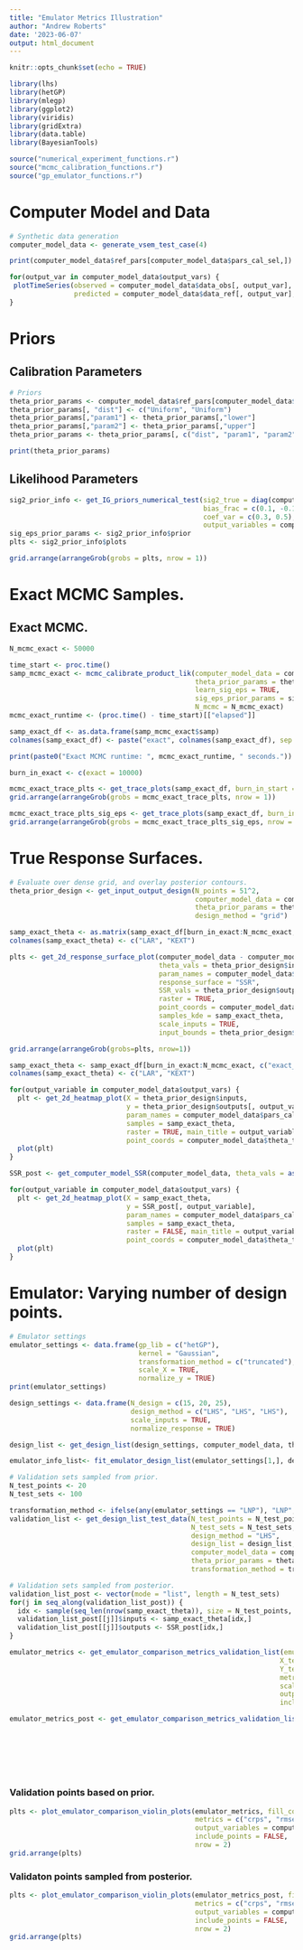```yaml
---
title: "Emulator Metrics Illustration"
author: "Andrew Roberts"
date: '2023-06-07'
output: html_document
---
```


```r
knitr::opts_chunk$set(echo = TRUE)

library(lhs)
library(hetGP)
library(mlegp)
library(ggplot2)
library(viridis)
library(gridExtra)
library(data.table)
library(BayesianTools)

source("numerical_experiment_functions.r")
source("mcmc_calibration_functions.r")
source("gp_emulator_functions.r")
```


# Computer Model and Data 

```r
# Synthetic data generation
computer_model_data <- generate_vsem_test_case(4)
```

```r
print(computer_model_data$ref_pars[computer_model_data$pars_cal_sel,])
```

```r
for(output_var in computer_model_data$output_vars) {
 plotTimeSeries(observed = computer_model_data$data_obs[, output_var],
                predicted = computer_model_data$data_ref[, output_var], main = output_var) 
}
```

# Priors 

## Calibration Parameters 
```r
# Priors 
theta_prior_params <- computer_model_data$ref_pars[computer_model_data$pars_cal_sel,]
theta_prior_params[, "dist"] <- c("Uniform", "Uniform")
theta_prior_params[,"param1"] <- theta_prior_params[,"lower"]
theta_prior_params[,"param2"] <- theta_prior_params[,"upper"]
theta_prior_params <- theta_prior_params[, c("dist", "param1", "param2")]

print(theta_prior_params)
```


## Likelihood Parameters 
```r
sig2_prior_info <- get_IG_priors_numerical_test(sig2_true = diag(computer_model_data$Sig_eps), 
                                                bias_frac = c(0.1, -0.15), bins = 50,
                                                coef_var = c(0.3, 0.5), return_prior_plots = TRUE, 
                                                output_variables = computer_model_data$output_vars)
sig_eps_prior_params <- sig2_prior_info$prior
plts <- sig2_prior_info$plots

grid.arrange(arrangeGrob(grobs = plts, nrow = 1))
```

# Exact MCMC Samples.

## Exact MCMC. 
```r
N_mcmc_exact <- 50000

time_start <- proc.time()
samp_mcmc_exact <- mcmc_calibrate_product_lik(computer_model_data = computer_model_data, 
                                              theta_prior_params = theta_prior_params, 
                                              learn_sig_eps = TRUE,
                                              sig_eps_prior_params = sig_eps_prior_params,
                                              N_mcmc = N_mcmc_exact)
mcmc_exact_runtime <- (proc.time() - time_start)[["elapsed"]]

samp_exact_df <- as.data.frame(samp_mcmc_exact$samp)
colnames(samp_exact_df) <- paste("exact", colnames(samp_exact_df), sep = "_")

print(paste0("Exact MCMC runtime: ", mcmc_exact_runtime, " seconds."))
```

```r
burn_in_exact <- c(exact = 10000)

mcmc_exact_trace_plts <- get_trace_plots(samp_exact_df, burn_in_start = burn_in_exact, param_types = "theta")
grid.arrange(arrangeGrob(grobs = mcmc_exact_trace_plts, nrow = 1))
```

```r
mcmc_exact_trace_plts_sig_eps <- get_trace_plots(samp_exact_df, burn_in_start = burn_in_exact, param_types = "sig_eps")
grid.arrange(arrangeGrob(grobs = mcmc_exact_trace_plts_sig_eps, nrow = 1))
```
      
# True Response Surfaces. 

```r
# Evaluate over dense grid, and overlay posterior contours. 
theta_prior_design <- get_input_output_design(N_points = 51^2, 
                                              computer_model_data = computer_model_data, 
                                              theta_prior_params = theta_prior_params, 
                                              design_method = "grid")
```

```r
samp_exact_theta <- as.matrix(samp_exact_df[burn_in_exact:N_mcmc_exact, c("exact_theta_LAR", "exact_theta_KEXT")])
colnames(samp_exact_theta) <- c("LAR", "KEXT")
```

```r
plts <- get_2d_response_surface_plot(computer_model_data - computer_model_data, 
                                     theta_vals = theta_prior_design$inputs, 
                                     param_names = computer_model_data$pars_cal_names, 
                                     response_surface = "SSR", 
                                     SSR_vals = theta_prior_design$outputs, 
                                     raster = TRUE, 
                                     point_coords = computer_model_data$theta_true, 
                                     samples_kde = samp_exact_theta, 
                                     scale_inputs = TRUE, 
                                     input_bounds = theta_prior_design$input_bounds)

grid.arrange(arrangeGrob(grobs=plts, nrow=1))

```


```r

samp_exact_theta <- samp_exact_df[burn_in_exact:N_mcmc_exact, c("exact_theta_LAR", "exact_theta_KEXT")]
colnames(samp_exact_theta) <- c("LAR", "KEXT")

for(output_variable in computer_model_data$output_vars) {
  plt <- get_2d_heatmap_plot(X = theta_prior_design$inputs, 
                             y = theta_prior_design$outputs[, output_variable], 
                             param_names = computer_model_data$pars_cal_names,
                             samples = samp_exact_theta, 
                             raster = TRUE, main_title = output_variable, 
                             point_coords = computer_model_data$theta_true)
  plot(plt)
}
```

```r
SSR_post <- get_computer_model_SSR(computer_model_data, theta_vals = as.matrix(samp_exact_theta))
```

```r
for(output_variable in computer_model_data$output_vars) {
  plt <- get_2d_heatmap_plot(X = samp_exact_theta, 
                             y = SSR_post[, output_variable], 
                             param_names = computer_model_data$pars_cal_names,
                             samples = samp_exact_theta, 
                             raster = FALSE, main_title = output_variable, 
                             point_coords = computer_model_data$theta_true)
  plot(plt)
}
```

# Emulator: Varying number of design points. 

```r
# Emulator settings
emulator_settings <- data.frame(gp_lib = c("hetGP"), 
                                kernel = "Gaussian", 
                                transformation_method = c("truncated"),
                                scale_X = TRUE, 
                                normalize_y = TRUE)
print(emulator_settings)
```


```r

design_settings <- data.frame(N_design = c(15, 20, 25), 
                              design_method = c("LHS", "LHS", "LHS"), 
                              scale_inputs = TRUE, 
                              normalize_response = TRUE)

design_list <- get_design_list(design_settings, computer_model_data, theta_prior_params, reps = 10)

```

```r
emulator_info_list<- fit_emulator_design_list(emulator_settings[1,], design_list)
```

```r
# Validation sets sampled from prior. 
N_test_points <- 20
N_test_sets <- 100

transformation_method <- ifelse(any(emulator_settings == "LNP"), "LNP", NA_character_)
validation_list <- get_design_list_test_data(N_test_points = N_test_points, 
                                             N_test_sets = N_test_sets, 
                                             design_method = "LHS", 
                                             design_list = design_list, 
                                             computer_model_data = computer_model_data, 
                                             theta_prior_params = theta_prior_params, 
                                             transformation_method = transformation_method)

```

```r
# Validation sets sampled from posterior. 
validation_list_post <- vector(mode = "list", length = N_test_sets)
for(j in seq_along(validation_list_post)) {
  idx <- sample(seq_len(nrow(samp_exact_theta)), size = N_test_points, replace = FALSE)
  validation_list_post[[j]]$inputs <- samp_exact_theta[idx,]
  validation_list_post[[j]]$outputs <- SSR_post[idx,]
}
```

```r
emulator_metrics <- get_emulator_comparison_metrics_validation_list(emulator_info_list = emulator_info_list, 
                                                                   X_test_list = lapply(validation_list, function(l) l$inputs),
                                                                   Y_test_list = lapply(validation_list, function(l) l$outputs),
                                                                   metrics = c("rmse", "srmse", "nlpd_pointwise", "crps"), 
                                                                   scale_inputs = TRUE, 
                                                                   output_variables = computer_model_data$output_vars, 
                                                                   include_nug = TRUE)
```

```r
emulator_metrics_post <- get_emulator_comparison_metrics_validation_list(emulator_info_list = emulator_info_list, 
                                                                         X_test_list = lapply(validation_list_post, function(l) as.matrix(l$inputs)),
                                                                         Y_test_list = lapply(validation_list_post, function(l) as.matrix(l$outputs)),
                                                                         metrics = c("rmse", "srmse", "nlpd_pointwise", "crps"), 
                                                                         scale_inputs = TRUE, 
                                                                         output_variables = computer_model_data$output_vars, 
                                                                         include_nug = TRUE)
```


### Validation points based on prior. 
```r
plts <- plot_emulator_comparison_violin_plots(emulator_metrics, fill_col = "design",
                                              metrics = c("crps", "rmse", "nlpd_pointwise"), 
                                              output_variables = computer_model_data$output_vars, 
                                              include_points = FALSE, 
                                              nrow = 2)
grid.arrange(plts)
```
### Validaton points sampled from posterior. 
```r
plts <- plot_emulator_comparison_violin_plots(emulator_metrics_post, fill_col = "design",
                                              metrics = c("crps", "rmse", "nlpd_pointwise"), 
                                              output_variables = computer_model_data$output_vars, 
                                              include_points = FALSE, 
                                              nrow = 2)
grid.arrange(plts)
```





